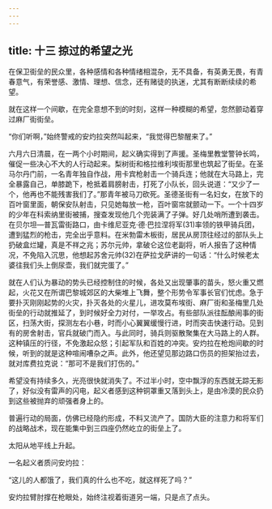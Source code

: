```yaml
---
---
---
```

title: 十三 掠过的希望之光
---





在保卫街垒的民众里，各种感情和各种情绪相混杂，无不具备，有英勇无畏，有青春意气，有荣誉感、激情、理想、信念，还有赌徒的执迷，尤其有断断续续的希望。

就在这样一个间歇，在完全意想不到的时刻，这样一种模糊的希望，忽然颤动着穿过麻厂街街垒。

“你们听啊，”始终警戒的安灼拉突然叫起来，“我觉得巴黎醒来了。”

六月六日清晨，在一两个小时期间，起义确实得到了声援。圣梅里教堂警钟长鸣，催促一些决心不大的人行动起来。梨树街和格拉维利埃街那里也筑起了街垒。在圣马尔丹门前，一名青年独自作战，用卡宾枪射击一个骑兵连；他就在大马路上，完全暴露自己，单膝跪下，枪抵着肩膀射击，打死了小队长，回头说道：“又少了一个，他再也不能残害我们了。”那青年被马刀砍死。圣德圣街有一名妇女，在放下的百叶窗里面，朝保安队射击，只见她每放一枪，百叶窗帘就颤动一下。一个十四岁的少年在科索纳里街被捕，搜查发现他几个兜装满了子弹。好几处哨所遭到袭击。在贝尔坦—普瓦雷街路口，由卡维尼亚克·德·巴拉涅将军(31)率领的铁甲骑兵团，遭到猛烈的枪击，完全出乎意料。在米勃雷木板街，居民从房顶往经过的部队头上扔破盒烂罐，真是不祥之兆；苏尔元帅，拿破仑这位老副将，听人报告了这种情况，不免陷入沉思，他想起苏舍元帅(32)在萨拉戈萨讲的一句话：“什么时候老太婆往我们头上倒尿壶，我们就完蛋了。”

就在人们认为暴动的势头已经控制住的时候，各处又出现肇事的苗头，怒火重又燃起，火花又在所谓巴黎城郊区的大柴堆上飞舞，整个形势令军事长官们忧虑。急于要扑灭刚刚起势的火灾，扑灭各处的火星儿，进攻莫布埃街、麻厂街和圣梅里几处街垒的行动就推延了，到时候好全力对付，一举攻占。有些部队派往酝酿闹事的街区，扫荡大街，探测左右小巷，时而小心翼翼缓慢行进，时而突击快速行动。见到有的房舍射击，官兵就破门而入。与此同时，骑兵则驱散聚集在大马路上的人群。这种镇压的行径，不免激起众怒；引起军队和百姓的冲突。安灼拉在枪炮间歇的时候，听到的就是这种喧闹嘈杂之声。此外，他还望见那边路口伤员的担架抬过去，就对库费拉克说：“那可不是我们打伤的。”

希望没有持续多久，光亮很快就消失了。不过半小时，空中飘浮的东西就无踪无影了，好似没有雷声的闪电，起义者感到这种铜罩重又落到头上，是由冷漠的民众扔到这些被抛弃的顽强者身上的。

普遍行动的局面，仿佛已经隐约形成，不料又流产了。国防大臣的注意力和将军们的战略战术，现在能集中到三四座仍然屹立的街垒上了。

太阳从地平线上升起。

一名起义者质问安灼拉：

“这儿的人都饿了，我们真的什么也不吃，就这样死了吗？”

安灼拉臂肘撑在枪眼处，始终注视着街道另一端，只是点了点头。